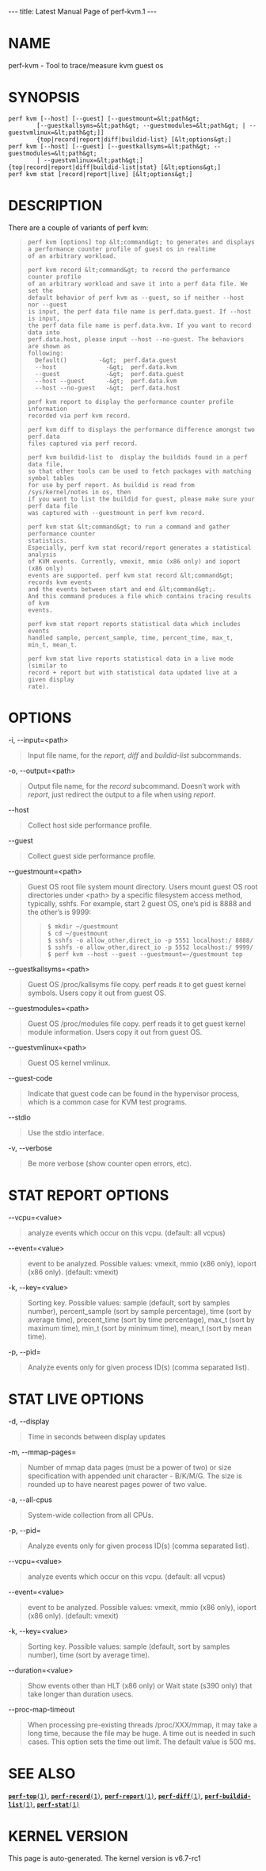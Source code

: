 ---
title: Latest Manual Page of perf-kvm.1
---


= NAME =

perf-kvm - Tool to trace/measure kvm guest os

= SYNOPSIS =

<pre>perf kvm [--host] [--guest] [--guestmount=&lt;path&gt;
        [--guestkallsyms=&lt;path&gt; --guestmodules=&lt;path&gt; | --guestvmlinux=&lt;path&gt;]]
        {top|record|report|diff|buildid-list} [&lt;options&gt;]
perf kvm [--host] [--guest] [--guestkallsyms=&lt;path&gt; --guestmodules=&lt;path&gt;
        | --guestvmlinux=&lt;path&gt;] {top|record|report|diff|buildid-list|stat} [&lt;options&gt;]
perf kvm stat [record|report|live] [&lt;options&gt;]</pre>
= DESCRIPTION =

There are a couple of variants of perf kvm:

<blockquote><pre>perf kvm [options] top &lt;command&gt; to generates and displays
a performance counter profile of guest os in realtime
of an arbitrary workload.

perf kvm record &lt;command&gt; to record the performance counter profile
of an arbitrary workload and save it into a perf data file. We set the
default behavior of perf kvm as --guest, so if neither --host nor --guest
is input, the perf data file name is perf.data.guest. If --host is input,
the perf data file name is perf.data.kvm. If you want to record data into
perf.data.host, please input --host --no-guest. The behaviors are shown as
following:
  Default()         -&gt;  perf.data.guest
  --host              -&gt;  perf.data.kvm
  --guest             -&gt;  perf.data.guest
  --host --guest      -&gt;  perf.data.kvm
  --host --no-guest   -&gt;  perf.data.host

perf kvm report to display the performance counter profile information
recorded via perf kvm record.

perf kvm diff to displays the performance difference amongst two perf.data
files captured via perf record.

perf kvm buildid-list to  display the buildids found in a perf data file,
so that other tools can be used to fetch packages with matching symbol tables
for use by perf report. As buildid is read from /sys/kernel/notes in os, then
if you want to list the buildid for guest, please make sure your perf data file
was captured with --guestmount in perf kvm record.

perf kvm stat &lt;command&gt; to run a command and gather performance counter
statistics.
Especially, perf kvm stat record/report generates a statistical analysis
of KVM events. Currently, vmexit, mmio (x86 only) and ioport (x86 only)
events are supported. perf kvm stat record &lt;command&gt; records kvm events
and the events between start and end &lt;command&gt;.
And this command produces a file which contains tracing results of kvm
events.

perf kvm stat report reports statistical data which includes events
handled sample, percent_sample, time, percent_time, max_t, min_t, mean_t.

perf kvm stat live reports statistical data in a live mode (similar to
record + report but with statistical data updated live at a given display
rate).</pre></blockquote>
= OPTIONS =

-i, --input=&lt;path&gt;

<blockquote>Input file name, for the ''report'', ''diff'' and ''buildid-list'' subcommands.
</blockquote>
-o, --output=&lt;path&gt;

<blockquote>Output file name, for the ''record'' subcommand. Doesn’t work with ''report'', just redirect the output to a file when using ''report''.
</blockquote>
--host

<blockquote>Collect host side performance profile.
</blockquote>
--guest

<blockquote>Collect guest side performance profile.
</blockquote>
--guestmount=&lt;path&gt;

<blockquote>Guest OS root file system mount directory. Users mount guest OS root directories under &lt;path&gt; by a specific filesystem access method, typically, sshfs. For example, start 2 guest OS, one’s pid is 8888 and the other’s is 9999:

<blockquote><pre>$ mkdir ~/guestmount
$ cd ~/guestmount
$ sshfs -o allow_other,direct_io -p 5551 localhost:/ 8888/
$ sshfs -o allow_other,direct_io -p 5552 localhost:/ 9999/
$ perf kvm --host --guest --guestmount=~/guestmount top</pre></blockquote></blockquote>
--guestkallsyms=&lt;path&gt;

<blockquote>Guest OS /proc/kallsyms file copy. perf reads it to get guest kernel symbols. Users copy it out from guest OS.
</blockquote>
--guestmodules=&lt;path&gt;

<blockquote>Guest OS /proc/modules file copy. perf reads it to get guest kernel module information. Users copy it out from guest OS.
</blockquote>
--guestvmlinux=&lt;path&gt;

<blockquote>Guest OS kernel vmlinux.
</blockquote>
--guest-code

<blockquote>Indicate that guest code can be found in the hypervisor process, which is a common case for KVM test programs.
</blockquote>
--stdio

<blockquote>Use the stdio interface.
</blockquote>
-v, --verbose

<blockquote>Be more verbose (show counter open errors, etc).
</blockquote>
= STAT REPORT OPTIONS =

--vcpu=&lt;value&gt;

<blockquote>analyze events which occur on this vcpu. (default: all vcpus)
</blockquote>
--event=&lt;value&gt;

<blockquote>event to be analyzed. Possible values: vmexit, mmio (x86 only), ioport (x86 only). (default: vmexit)
</blockquote>
-k, --key=&lt;value&gt;

<blockquote>Sorting key. Possible values: sample (default, sort by samples number), percent_sample (sort by sample percentage), time (sort by average time), precent_time (sort by time percentage), max_t (sort by maximum time), min_t (sort by minimum time), mean_t (sort by mean time).
</blockquote>
-p, --pid=

<blockquote>Analyze events only for given process ID(s) (comma separated list).
</blockquote>
= STAT LIVE OPTIONS =

-d, --display

<blockquote>Time in seconds between display updates
</blockquote>
-m, --mmap-pages=

<blockquote>Number of mmap data pages (must be a power of two) or size specification with appended unit character - B/K/M/G. The size is rounded up to have nearest pages power of two value.
</blockquote>
-a, --all-cpus

<blockquote>System-wide collection from all CPUs.
</blockquote>
-p, --pid=

<blockquote>Analyze events only for given process ID(s) (comma separated list).
</blockquote>
--vcpu=&lt;value&gt;

<blockquote>analyze events which occur on this vcpu. (default: all vcpus)
</blockquote>
--event=&lt;value&gt;

<blockquote>event to be analyzed. Possible values: vmexit, mmio (x86 only), ioport (x86 only). (default: vmexit)
</blockquote>
-k, --key=&lt;value&gt;

<blockquote>Sorting key. Possible values: sample (default, sort by samples number), time (sort by average time).
</blockquote>
--duration=&lt;value&gt;

<blockquote>Show events other than HLT (x86 only) or Wait state (s390 only) that take longer than duration usecs.
</blockquote>
--proc-map-timeout

<blockquote>When processing pre-existing threads /proc/XXX/mmap, it may take a long time, because the file may be huge. A time out is needed in such cases. This option sets the time out limit. The default value is 500 ms.
</blockquote>
= SEE ALSO =

[[Latest Manual Page of perf-top.1|<tt>'''perf-top'''(1)</tt>]], [[Latest Manual Page of perf-record.1|<tt>'''perf-record'''(1)</tt>]], [[Latest Manual Page of perf-report.1|<tt>'''perf-report'''(1)</tt>]], [[Latest Manual Page of perf-diff.1|<tt>'''perf-diff'''(1)</tt>]], [[Latest Manual Page of perf-buildid-list.1|<tt>'''perf-buildid-list'''(1)</tt>]], [[Latest Manual Page of perf-stat.1|<tt>'''perf-stat'''(1)</tt>]]


= KERNEL VERSION =

This page is auto-generated.  The kernel version is v6.7-rc1